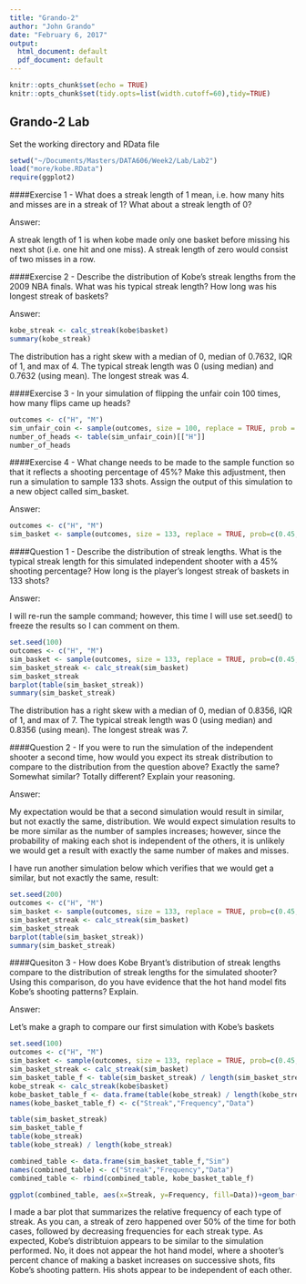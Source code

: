 ```yaml
---
title: "Grando-2"
author: "John Grando"
date: "February 6, 2017"
output:
  html_document: default
  pdf_document: default
---
```


```r
knitr::opts_chunk$set(echo = TRUE)
knitr::opts_chunk$set(tidy.opts=list(width.cutoff=60),tidy=TRUE)
```

## Grando-2 Lab

Set the working directory and RData file

```r
setwd("~/Documents/Masters/DATA606/Week2/Lab/Lab2")
load("more/kobe.RData")
require(ggplot2)
```


####Exercise 1 - What does a streak length of 1 mean, i.e. how many hits and misses are in a streak of 1? What about a streak length of 0?

Answer:

A streak length of 1 is when kobe made only one basket before missing his next shot (i.e. one hit and one miss).  A streak length of zero would consist of two misses in a row.

####Exercise 2 - Describe the distribution of Kobe’s streak lengths from the 2009 NBA finals. What was his typical streak length? How long was his longest streak of baskets?

Answer:

```r
kobe_streak <- calc_streak(kobe$basket)
summary(kobe_streak)
```

The distribution has a right skew with a median of 0, median of 0.7632, IQR of 1, and max of 4.  The typical streak length was 0 (using median) and 0.7632 (using mean).  The longest streak was 4.

####Exercise 3 - In your simulation of flipping the unfair coin 100 times, how many flips came up heads?

```r
outcomes <- c("H", "M")
sim_unfair_coin <- sample(outcomes, size = 100, replace = TRUE, prob = c(0.2, 0.8))
number_of_heads <- table(sim_unfair_coin)[["H"]]
number_of_heads
```

####Exercise 4 - What change needs to be made to the sample function so that it reflects a shooting percentage of 45%? Make this adjustment, then run a simulation to sample 133 shots. Assign the output of this simulation to a new object called  sim_basket.

Answer:

```r
outcomes <- c("H", "M")
sim_basket <- sample(outcomes, size = 133, replace = TRUE, prob=c(0.45,0.55))
```

####Question 1 - Describe the distribution of streak lengths. What is the typical streak length for this simulated independent shooter with a 45% shooting percentage? How long is the player’s longest streak of baskets in 133 shots?

Answer:

I will re-run the sample command; however, this time I will use set.seed() to freeze the results so I can comment on them.

```r
set.seed(100)
outcomes <- c("H", "M")
sim_basket <- sample(outcomes, size = 133, replace = TRUE, prob=c(0.45,0.55))
sim_basket_streak <- calc_streak(sim_basket)
sim_basket_streak
barplot(table(sim_basket_streak))
summary(sim_basket_streak)
```

The distribution has a right skew with a median of 0, median of 0.8356, IQR of 1, and max of 7.  The typical streak length was 0 (using median) and 0.8356 (using mean).  The longest streak was 7.

####Question 2 - If you were to run the simulation of the independent shooter a second time, how would you expect its streak distribution to compare to the distribution from the question above? Exactly the same? Somewhat similar? Totally different? Explain your reasoning.

Answer:

My expectation would be that a second simulation would result in similar, but not exactly the same, distribution.  We would expect simulation results to be more similar as the number of samples increases; however, since the probability of making each shot is independent of the others, it is unlikely we would get a result with exactly the same number of makes and misses.

I have run another simulation below which verifies that we would get a similar, but not exactly the same, result:

```r
set.seed(200)
outcomes <- c("H", "M")
sim_basket <- sample(outcomes, size = 133, replace = TRUE, prob=c(0.45,0.55))
sim_basket_streak <- calc_streak(sim_basket)
sim_basket_streak
barplot(table(sim_basket_streak))
summary(sim_basket_streak)
```

####Quesiton 3 - How does Kobe Bryant’s distribution of streak lengths compare to the distribution of streak lengths for the simulated shooter? Using this comparison, do you have evidence that the hot hand model fits Kobe’s shooting patterns? Explain.

Answer:

Let's make a graph to compare our first simulation with Kobe's baskets

```r
set.seed(100)
outcomes <- c("H", "M")
sim_basket <- sample(outcomes, size = 133, replace = TRUE, prob=c(0.45,0.55))
sim_basket_streak <- calc_streak(sim_basket)
sim_basket_table_f <- table(sim_basket_streak) / length(sim_basket_streak)
kobe_streak <- calc_streak(kobe$basket)
kobe_basket_table_f <- data.frame(table(kobe_streak) / length(kobe_streak), "kobe")
names(kobe_basket_table_f) <- c("Streak","Frequency","Data")

table(sim_basket_streak)
sim_basket_table_f
table(kobe_streak)
table(kobe_streak) / length(kobe_streak)

combined_table <- data.frame(sim_basket_table_f,"Sim")
names(combined_table) <- c("Streak","Frequency","Data")
combined_table <- rbind(combined_table, kobe_basket_table_f)

ggplot(combined_table, aes(x=Streak, y=Frequency, fill=Data))+geom_bar(stat = "identity", position="dodge")


```

I made a bar plot that summarizes the relative frequency of each type of streak.  As you can, a streak of zero happened over 50% of the time for both cases, followed by decreasing frequencies for each streak type.  As expected, Kobe's distribtuion appears to be similar to the simulation performed.  No, it does not appear the hot hand model, where a shooter's percent chance of making a basket increases on successive shots, fits Kobe's shooting pattern.  His shots appear to be independent of each other.